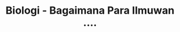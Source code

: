 ---
title: Biologi - Bagaimana Para Ilmuwan ....
description: Terdeteksi akan terjadinya megathrust di dunia bagian Asia Tenggara cukup menggegerkan warga.
image: /biologi.jpg
category: Pendidikan
---